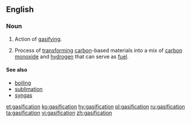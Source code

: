 ==English==
===Noun===
{{wikipedia}}
{{en-noun}}
# Action of [[gasify]]ing.
# {{context|chemistry|lang=en}} Process of [[transform]]ing [[carbon]]-based materials into a mix of [[carbon monoxide]] and [[hydrogen]] that can serve as [[fuel]].

====See also====
* [[boiling]]
* [[sublimation]]
* [[syngas]]

[[et:gasification]]
[[ko:gasification]]
[[hy:gasification]]
[[pl:gasification]]
[[ru:gasification]]
[[ta:gasification]]
[[vi:gasification]]
[[zh:gasification]]